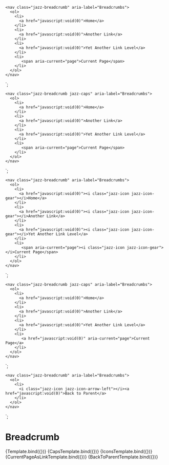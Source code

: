 
<Meta title="Components/Breadcrumbs" component="Breadcrumbs" />

    <nav class="jazz-breadcrumb" aria-label="Breadcrumbs">
      <ol>
        <li>
          <a href="javascript:void(0)">Home</a>
        </li>
        <li>
          <a href="javascript:void(0)">Another Link</a>
        </li>
        <li>
          <a href="javascript:void(0)">Yet Another Link Level</a>
        </li>
        <li>
           <span aria-current="page">Current Page</span>
        </li>
      </ol>
    </nav>
`;

    <nav class="jazz-breadcrumb jazz-caps" aria-label="Breadcrumbs">
      <ol>
        <li>
          <a href="javascript:void(0)">Home</a>
        </li>
        <li>
          <a href="javascript:void(0)">Another Link</a>
        </li>
        <li>
          <a href="javascript:void(0)">Yet Another Link Level</a>
        </li>
        <li>
           <span aria-current="page">Current Page</span>
        </li>
      </ol>
    </nav>
`;

    <nav class="jazz-breadcrumb" aria-label="Breadcrumbs">
      <ol>
        <li>
          <a href="javascript:void(0)"><i class="jazz-icon jazz-icon-gear"></i>Home</a>
        </li>
        <li>
          <a href="javascript:void(0)"><i class="jazz-icon jazz-icon-gear"></i>Another Link</a>
        </li>
        <li>
          <a href="javascript:void(0)"><i class="jazz-icon jazz-icon-gear"></i>Yet Another Link Level</a>
        </li>
        <li>
           <span aria-current="page"><i class="jazz-icon jazz-icon-gear"></i>Current Page</span>
        </li>
      </ol>
    </nav>
`;

    <nav class="jazz-breadcrumb jazz-caps" aria-label="Breadcrumbs">
      <ol>
        <li>
          <a href="javascript:void(0)">Home</a>
        </li>
        <li>
          <a href="javascript:void(0)">Another Link</a>
        </li>
        <li>
          <a href="javascript:void(0)">Yet Another Link Level</a>
        </li>
        <li>
           <a href="javascript:void(0)" aria-current="page">Current Page</a>
        </li>
      </ol>
    </nav>
`;

    <nav class="jazz-breadcrumb" aria-label="Breadcrumbs">
      <ol>
        <li>
          <i class="jazz-icon jazz-icon-arrow-left"></i><a href="javascript:void(0)">Back to Parent</a>
        </li>
      </ol>
    </nav>
`;


# Breadcrumb

<Canvas>
    <Story name="Basic" args={{
    }}>
      {Template.bind({})}
    </Story>
</Canvas>

<Canvas>
    <Story name="All Caps" args={{
    }}>
      {CapsTemplate.bind({})}
    </Story>
</Canvas>

<Canvas>
    <Story name="With Icons" args={{
    }}>
      {IconsTemplate.bind({})}
    </Story>
</Canvas>

<Canvas>
    <Story name="Current Page as a Link" args={{
    }}>
      {CurrentPageAsLinkTemplate.bind({})}
    </Story>
</Canvas>

<Canvas>
    <Story name="Back to Parent" args={{
    }}>
      {BackToParentTemplate.bind({})}
    </Story>
</Canvas>
